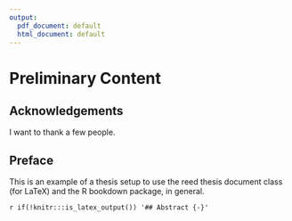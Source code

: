 ```yaml
---
output:
  pdf_document: default
  html_document: default
---
```

# Preliminary Content {-}

## Acknowledgements {-}

I want to thank a few people.

## Preface {-}

This is an example of a thesis setup to use the reed thesis document class
(for LaTeX) and the R bookdown package, in general.

`r if(!knitr:::is_latex_output()) '## Abstract {-}'`
